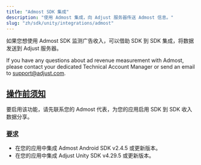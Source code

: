 ```yaml
---
title: "Admost SDK 集成"
description: "使用 Admost 集成，向 Adjust 服务器传送 Admost 信息。"
slug: "zh/sdk/unity/integrations/admost"
---
```


如果您想使用 Admost SDK 监测广告收入，可以借助 SDK 到 SDK 集成，将数据发送到 Adjust 服务器。

<Callout type="note">

If you have any questions about ad revenue measurement with Admost, please contact your dedicated Technical Account Manager or send an email to [support@adjust.com](mailto:support@adjust.com).

</Callout>

## [操作前须知](before-you-begin)

要启用该功能，请先联系您的 Admost 代表，为您的应用启用 SDK 到 SDK 收入数据分享。

### [要求](requirements)

-  在您的应用中集成 Admost Android SDK v2\.4\.5 或更新版本。
-  在您的应用中集成 Adjust Unity SDK v4\.29\.5 或更新版本。
